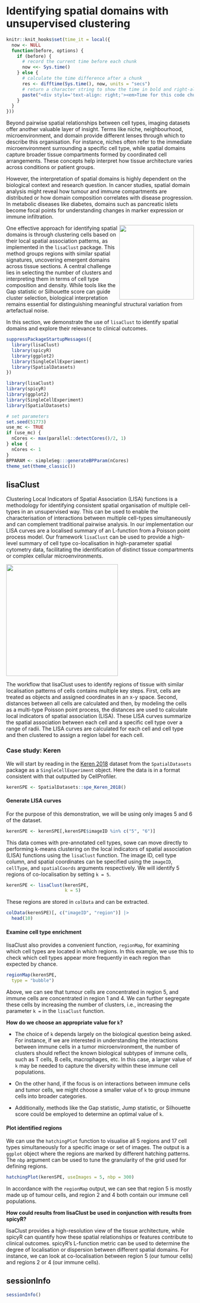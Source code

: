 # Identifying spatial domains with unsupervised clustering

```r
knitr::knit_hooks$set(time_it = local({
  now <- NULL
  function(before, options) {
    if (before) {
      # record the current time before each chunk
      now <<- Sys.time()
    } else {
      # calculate the time difference after a chunk
      res <- difftime(Sys.time(), now, units = "secs")
      # return a character string to show the time in bold and right-aligned, with extra spacing
      paste("<div style='text-align: right;'><em>Time for this code chunk to run with ", nCores, "cores: ", round(res, 2), "s</div></em>")
    }
  }
}))
```

Beyond pairwise spatial relationships between cell types, imaging datasets offer another valuable layer of insight. Terms like niche, neighbourhood, microenvironment, and domain provide different lenses through which to describe this organisation. For instance, niches often refer to the immediate microenvironment surrounding a specific cell type, while spatial domains capture broader tissue compartments formed by coordinated cell arrangements. These concepts help interpret how tissue architecture varies across conditions or patient groups.

However, the interpretation of spatial domains is highly dependent on the biological context and research question. In cancer studies, spatial domain analysis might reveal how tumour and immune compartments are distributed or how domain composition correlates with disease progression. In metabolic diseases like diabetes, domains such as pancreatic islets become focal points for understanding changes in marker expression or immune infiltration.

<img src="images/IMC_colon.png" align="right" style="height: 200px; border: 0px"/>

One effective approach for identifying spatial domains is through clustering cells based on their local spatial association patterns, as implemented in the `lisaClust` package. This method groups regions with similar spatial signatures, uncovering emergent domains across tissue sections. A central challenge lies in selecting the number of clusters and interpreting them in terms of cell type composition and density. While tools like the Gap statistic or Silhouette score can guide cluster selection, biological interpretation remains essential for distinguishing meaningful structural variation from artefactual noise.

In this section, we demonstrate the use of `lisaClust` to identify spatial domains and explore their relevance to clinical outcomes.

```r
suppressPackageStartupMessages({
  library(lisaClust)
  library(spicyR)
  library(ggplot2)
  library(SingleCellExperiment)
  library(SpatialDatasets)
})
```

```r
library(lisaClust)
library(spicyR)
library(ggplot2)
library(SingleCellExperiment)
library(SpatialDatasets)
```

```r
# set parameters
set.seed(51773)
use_mc <- TRUE
if (use_mc) {
  nCores <- max(parallel::detectCores()/2, 1)
} else {
  nCores <- 1
}
BPPARAM <- simpleSeg:::generateBPParam(nCores)
theme_set(theme_classic())
```

## lisaClust

Clustering Local Indicators of Spatial Association (LISA) functions is a methodology for identifying consistent spatial organisation of multiple cell-types in an unsupervised way. This can be used to enable the characterisation of interactions between multiple cell-types simultaneously and can complement traditional pairwise analysis. In our implementation our LISA curves are a localised summary of an L-function from a Poisson point process model. Our framework `lisaClust` can be used to provide a high-level summary of cell type co-localisation in high-parameter spatial cytometry data, facilitating the identification of distinct tissue compartments or complex cellular microenvironments.

<img src="images/lisaClust_fig1.jpg" align="center" style="height: 300px; border: 0px"/>

The workflow that lisaClust uses to identify regions of tissue with similar localisation patterns of cells contains multiple key steps. First, cells are treated as objects and assigned coordinates in an x-y space. Second, distances between all cells are calculated and then, by modeling the cells as a multi-type Poisson point process, the distances are used to calculate local indicators of spatial association (LISA). These LISA curves summarize the spatial association between each cell and a specific cell type over a range of radii. The LISA curves are calculated for each cell and cell type and then clustered to assign a region label for each cell.

### Case study: Keren

We will start by reading in the [Keren 2018](datasets.qmd) dataset from the `SpatialDatasets` package as a `SingleCellExperiment` object. Here the data is in a format consistent with that outputted by CellProfiler.

```r
kerenSPE <- SpatialDatasets::spe_Keren_2018()
```

#### Generate LISA curves

For the purpose of this demonstration, we will be using only images 5 and 6 of the dataset.

```r
kerenSPE <- kerenSPE[,kerenSPE$imageID %in% c("5", "6")]
```

This data comes with pre-annotated cell types, sowe can move directly to performing k-means clustering on the local indicators of spatial association (LISA) functions using the `lisaClust` function. The image ID, cell type column, and spatial coordinates can be specified using the `imageID`, `cellType`, and `spatialCoords` arguments respectively. We will identify 5 regions of co-localisation by setting `k = 5`.

```r
kerenSPE <- lisaClust(kerenSPE,
                      k = 5)
```

These regions are stored in `colData` and can be extracted.

```r
colData(kerenSPE)[, c("imageID", "region")] |>
  head(10)
```

#### Examine cell type enrichment

lisaClust also provides a convenient function, `regionMap`, for examining which cell types are located in which regions. In this example, we use this to check which cell types appear more frequently in each region than expected by chance.

```r
regionMap(kerenSPE,
  type = "bubble")
```

Above, we can see that tumour cells are concentrated in region 5, and immune cells are concentrated in region 1 and 4. We can further segregate these cells by increasing the number of clusters, i.e., increasing the parameter `k =` in the `lisaClust` function.

::: {.callout-tip title="Choosing the number of spatial domains"}
**How do we choose an appropriate value for `k`?**

-   The choice of `k` depends largely on the biological question being asked. For instance, if we are interested in understanding the interactions between immune cells in a tumor microenvironment, the number of clusters should reflect the known biological subtypes of immune cells, such as T cells, B cells, macrophages, etc. In this case, a larger value of `k` may be needed to capture the diversity within these immune cell populations.

-   On the other hand, if the focus is on interactions between immune cells and tumor cells, we might choose a smaller value of `k` to group immune cells into broader categories.

-   Additionally, methods like the Gap statistic, Jump statistic, or Silhouette score could be employed to determine an optimal value of `k`.
:::

#### Plot identified regions

We can use the `hatchingPlot` function to visualise all 5 regions and 17 cell types simultaneously for a specific image or set of images. The output is a `ggplot` object where the regions are marked by different hatching patterns. The `nbp` argument can be used to tune the granularity of the grid used for defining regions.

```r
hatchingPlot(kerenSPE, useImages = 5, nbp = 300)
```

In accordance with the `regionMap` output, we can see that region 5 is mostly made up of tumour cells, and region 2 and 4 both contain our immune cell populations.

::: {.callout-tip title="Combining localisation scores with spatial domains"}
**How could results from lisaClust be used in conjunction with results from spicyR?**

lisaClust provides a high-resolution view of the tissue architecture, while spicyR can quantify how these spatial relationships or features contribute to clinical outcomes. spicyR's L-function metric can be used to determine the degree of localisation or dispersion between different spatial domains. For instance, we can look at co-localisation between region 5 (our tumour cells) and regions 2 or 4 (our immune cells).
:::

## sessionInfo

```r
sessionInfo()
```

